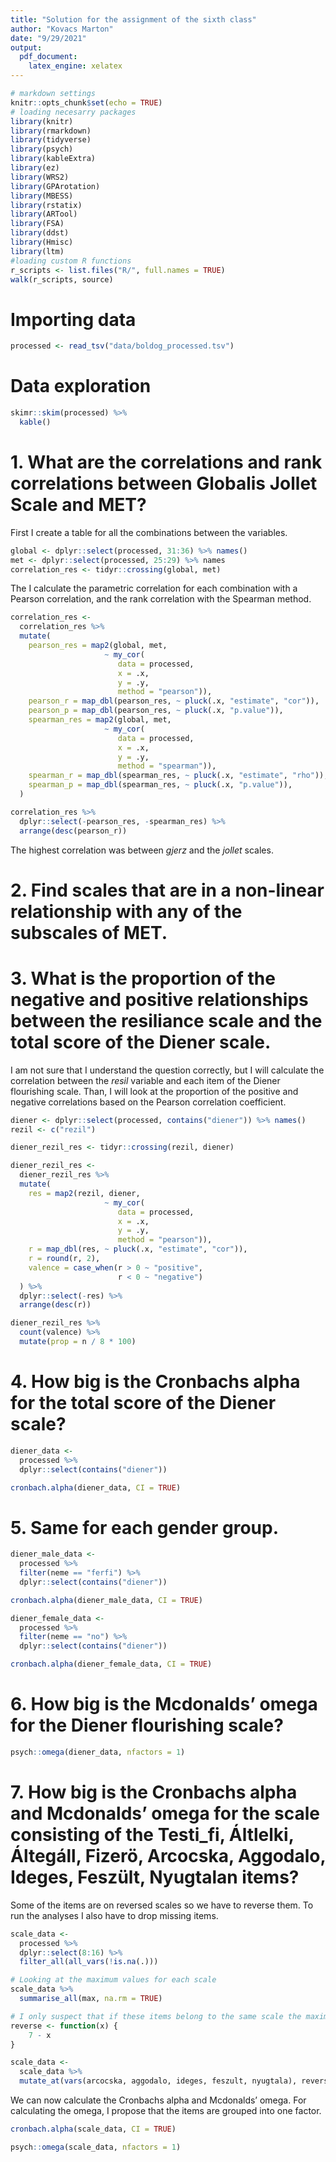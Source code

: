 ```yaml
---
title: "Solution for the assignment of the sixth class"
author: "Kovacs Marton"
date: "9/29/2021"
output:
  pdf_document:
    latex_engine: xelatex
---
```


```r
# markdown settings
knitr::opts_chunk$set(echo = TRUE)
# loading necesarry packages
library(knitr)
library(rmarkdown)
library(tidyverse)
library(psych)
library(kableExtra)
library(ez)
library(WRS2)
library(GPArotation)
library(MBESS)
library(rstatix)
library(ARTool)
library(FSA)
library(ddst)
library(Hmisc)
library(ltm)
#loading custom R functions
r_scripts <- list.files("R/", full.names = TRUE)
walk(r_scripts, source)
```

# Importing data

```r
processed <- read_tsv("data/boldog_processed.tsv")
```

# Data exploration

```r
skimr::skim(processed) %>% 
  kable()
```

# 1. What are the correlations and rank correlations between Globalis Jollet Scale and MET?

First I create a table for all the combinations between the variables.

```r
global <- dplyr::select(processed, 31:36) %>% names()
met <- dplyr::select(processed, 25:29) %>% names
correlation_res <- tidyr::crossing(global, met)
```

The I calculate the parametric correlation for each combination with a Pearson correlation, and the rank correlation with the Spearman method.

```r
correlation_res <-
  correlation_res %>% 
  mutate(
    pearson_res = map2(global, met, 
                     ~ my_cor(
                        data = processed,
                        x = .x,
                        y = .y,
                        method = "pearson")),
    pearson_r = map_dbl(pearson_res, ~ pluck(.x, "estimate", "cor")),
    pearson_p = map_dbl(pearson_res, ~ pluck(.x, "p.value")),
    spearman_res = map2(global, met, 
                     ~ my_cor(
                        data = processed,
                        x = .x,
                        y = .y,
                        method = "spearman")),
    spearman_r = map_dbl(spearman_res, ~ pluck(.x, "estimate", "rho")),
    spearman_p = map_dbl(spearman_res, ~ pluck(.x, "p.value")),
  )

correlation_res %>% 
  dplyr::select(-pearson_res, -spearman_res) %>% 
  arrange(desc(pearson_r))
```

The highest correlation was between _gjerz_ and the _jollet_ scales.

# 2. Find scales that are in a non-linear relationship with any of the subscales of MET.

# 3. What is the proportion of the negative and positive relationships between the resiliance scale and the total score of the Diener scale.

I am not sure that I understand the question correctly, but I will calculate the correlation between the _resil_ variable and each item of the Diener flourishing scale. Than, I will look at the proportion of the positive and negative correlations based on the Pearson correlation coefficient.

```r
diener <- dplyr::select(processed, contains("diener")) %>% names()
rezil <- c("rezil")

diener_rezil_res <- tidyr::crossing(rezil, diener)

diener_rezil_res <-
  diener_rezil_res %>% 
  mutate(
    res = map2(rezil, diener, 
                     ~ my_cor(
                        data = processed,
                        x = .x,
                        y = .y,
                        method = "pearson")),
    r = map_dbl(res, ~ pluck(.x, "estimate", "cor")),
    r = round(r, 2),
    valence = case_when(r > 0 ~ "positive",
                        r < 0 ~ "negative")
  ) %>% 
  dplyr::select(-res) %>% 
  arrange(desc(r))

diener_rezil_res %>% 
  count(valence) %>% 
  mutate(prop = n / 8 * 100)
```

# 4. How big is the Cronbachs alpha for the total score of the Diener scale?

```r
diener_data <-
  processed %>% 
  dplyr::select(contains("diener"))

cronbach.alpha(diener_data, CI = TRUE)
```

# 5. Same for each gender group.

```r
diener_male_data <-
  processed %>% 
  filter(neme == "ferfi") %>% 
  dplyr::select(contains("diener"))

cronbach.alpha(diener_male_data, CI = TRUE)

diener_female_data <-
  processed %>% 
  filter(neme == "no") %>% 
  dplyr::select(contains("diener"))

cronbach.alpha(diener_female_data, CI = TRUE)
```

# 6. How big is the Mcdonalds' omega for the Diener flourishing scale?

```r
psych::omega(diener_data, nfactors = 1)
```

# 7. How big is the Cronbachs alpha and Mcdonalds' omega for the scale consisting of the Testi_fi, Áltlelki, Áltegáll, Fizerö, Arcocska, Aggodalo, Ideges, Feszült, Nyugtalan items?

Some of the items are on reversed scales so we have to reverse them. To run the analyses I also have to drop missing items.

```r
scale_data <-
  processed %>% 
  dplyr::select(8:16) %>% 
  filter_all(all_vars(!is.na(.)))

# Looking at the maximum values for each scale
scale_data %>% 
  summarise_all(max, na.rm = TRUE)

# I only suspect that if these items belong to the same scale the maximum value for all of them is 7
reverse <- function(x) {
    7 - x
}

scale_data <-
  scale_data %>% 
  mutate_at(vars(arcocska, aggodalo, ideges, feszult, nyugtala), reverse)
```

We can now calculate the Cronbachs alpha and Mcdonalds' omega. For calculating the omega, I propose that the items are grouped into one factor.

```r
cronbach.alpha(scale_data, CI = TRUE)

psych::omega(scale_data, nfactors = 1)
```
